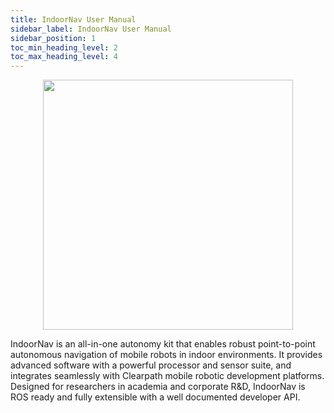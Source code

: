 ---
title: IndoorNav User Manual
sidebar_label: IndoorNav User Manual
sidebar_position: 1
toc_min_heading_level: 2
toc_max_heading_level: 4
---

<center>
  <figure>
    <img src="/img/indoornav_images/coverpage.png" width="400px" />
  </figure>
</center>

IndoorNav is an all-in-one autonomy kit that enables robust point-to-point autonomous
navigation of mobile robots in indoor environments. It provides advanced software with
a powerful processor and sensor suite, and integrates seamlessly with Clearpath mobile
robotic development platforms. Designed for researchers in academia and corporate R&D,
IndoorNav is ROS ready and fully extensible with a well documented developer API.